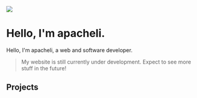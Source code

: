 
![](/assets/portrait.png)

# Hello, I'm apacheli.

Hello, I'm apacheli, a web and software developer.

> My website is still currently under development. Expect to see more stuff in
> the future!

## Projects
